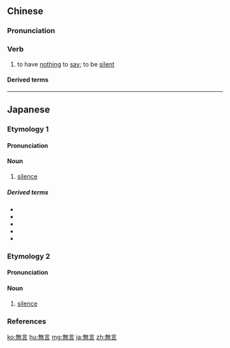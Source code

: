 {{also|无言}}
==Chinese==
{{zh-forms|s=无言}}

===Pronunciation===
{{zh-pron
|m=wúyán
|c=mou4 jin4
|h=pfs=vù-ngièn
|mn=bô-giân
|cat=v
}}

===Verb===
{{zh-verb}}

# to have [[nothing]] to [[say]]; to be [[silent]]

====Derived terms====
{{zh-der|啞口無言|啞然無言|嘿嘿無言|木訥無言|杜口無言|桃李無言，下自成蹊|無言不讎，無德不報|無言以對|相對無言|緘口無言|閉口無言|頓口無言|默默無言}}

----

==Japanese==

===Etymology 1===
{{ja-kanjitab|む|ごん|yomi=o}}

====Pronunciation====
{{ja-pron|yomi=goon|むごん|acc=0|acc_ref=DJR,NHK}}

====Noun====
{{ja-noun|むごん}}

# [[silence]]
#: {{ja-usex|その'''無言'''は多くを語っている。|その '''むごん''' は おおく を かたっている。|The silence is telling a lot.}}

=====Derived terms=====
* {{ja-r|無言歌|むごんか}}
* {{ja-r|無言劇|むごんげき|[[pantomime]]}}
* {{ja-r|無言交易|むごん こうえき|[[w:silent trade|silent trade]]}}
* {{ja-r|無言症|むごんしょう|[[mutism]]}}
* {{ja-r|無言の行|むごん の ぎょう|[[practise|practising]] [[silence]]}}

===Etymology 2===
{{ja-kanjitab|む|げん|yomi=o}}

====Pronunciation====
{{ja-pron|yomi=o|むげん|acc=0|acc_ref=DJR}}

====Noun====
{{ja-noun|むげん}}

# [[silence]]

===References===
<references/>

[[ko:無言]]
[[hu:無言]]
[[mg:無言]]
[[ja:無言]]
[[zh:無言]]